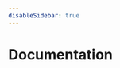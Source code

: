 ```yaml
---
disableSidebar: true
---
```


<h1 className="text-center text-2xl md:text-3xl text-blue-900 mb-6">Documentation</h1>
<div className="grid grid-cols-1 sm:grid-cols-2 md:grid-cols-3 gap-6">
  <IndexCard
    className="text-blue-500"
    iconSrc="/graphics/icon-ssh.svg"
    title="Smallstep SSH"
    description="Smallstep SSH, seamless SSH access with zero key management. Product documentation."
    href="/docs/ssh"
  />
  <IndexCard
    className="text-blue-500"
    iconSrc="/graphics/icon-certificate-manager.svg"
    title="Certificate Manager"
    description="Smallstep Certificate Manager, your hosted certificate authority. Product documentation."
    href="/docs/certificate-manager/"
  />
  <IndexCard
    className="text-blue-500"
    iconSrc="/graphics/icon-registration-authority.svg"
    title="Registration Authorities"
    description="Smallstep Registration Authorities, extend your existing PKI. Product documentation."
    href="/docs/registration-authorities/"
  />
  <IndexCard
    className="text-blue-900"
    iconSrc="/graphics/icon-step-cli.svg"
    title="step CLI"
    description="Streamline PKI and crypto operations with our open source command line toolchain."
    href="/docs/step-cli/reference/"
  />
  <IndexCard
    className="text-blue-900"
    iconSrc="/graphics/icon-step-ca.svg"
    title="step-ca"
    description="Run your open source Certificate Authority (CA) and PKI. Issue certificates to everything."
    href="/docs/step-ca/"
  />
  <IndexCard
    className="text-blue-900"
    iconSrc="/graphics/icon-mutual-tls.svg"
    title="Mutual TLS"
    description="Instructions and code for connecting apps, systems, and workloads using mTLS."
    href="/docs/mtls/"
  />
  <IndexCard
    className="text-blue-900"
    iconSrc="/graphics/icon-tutorials.svg"
    title="Tutorials"
    description="Deploy the `step` toolchain across popular deployment scenarios. Learn by doing."
    href="/docs/tutorials/"
  />
</div>
